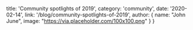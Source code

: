 
  title: 'Community spotlights of 2019',
  category: 'community',
  date: '2020-02-14',
  link: '/blog/community-spotlights-of-2019',
  author: {
    name: "John June",
    image: "https://via.placeholder.com/100x100.png"
  }
}
